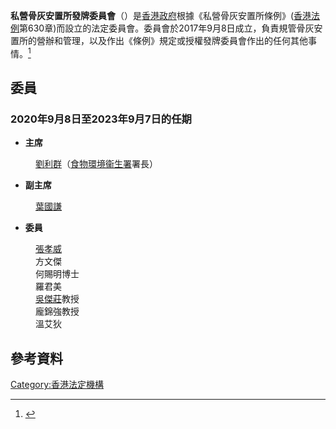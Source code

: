 {{Refimprove|time=2020-11-28T04:41:09+00:00}}
{{Infobox organization
|name = 私營骨灰安置所發牌委員會<br>Private Columbaria Licensing Board
|bgcolor = 
|fgcolor = 
|image = 
|image_border = 
|size = 
|alt = 
|caption = 
|map = 
|msize = 
|malt = 
|mcaption = 
|abbreviation = 
|motto = 
|formation = 2017年
|founder = 
|extinction = 
|type = 法定組織
|status = 
|purpose = 
|headquarters = {{HK}}私營骨灰安置所事務辦事處
|location = 
|region_served = 
|membership = 
|language = 
|leader_title = 主席 
|leader_name = [[食物環境衛生署|食物環境衛生署]]署長
|leader_title2 = 副主席 
|leader_name2 = [[葉國謙|葉國謙]] 
|main_organ = 
|parent_organization = 
|affiliations = 
|num_staff = 
|num_volunteers = 
|budget = 
|website = [https://www.fehd.gov.hk/pclb/tc_chi/aboutPCLB.html 私營骨灰安置所發牌委員會網頁]
|remarks = 
}}

'''私營骨灰安置所發牌委員會'''（{{lang-en|Private Columbaria Licensing Board}}）是[[香港政府|香港政府]]根據《私營骨灰安置所條例》([[香港法例|香港法例]]第630章)而設立的法定委員會。委員會於2017年9月8日成立，負責規管骨灰安置所的營辦和管理，以及作出《條例》規定或授權發牌委員會作出的任何其他事情。<ref name="legco">{{Cite web|url=https://www.legco.gov.hk/yr19-20/chinese/panels/fseh/papers/fseh20200421cb2-832-3-c.pdf|title=立法會食物安全及環境衞生事務委員會《私營骨灰安置所條例》（第 630 章）的實施情況|date=2020-04-21}}</ref>

== 委員 ==
===2020年9月8日至2023年9月7日的任期===
*'''主席'''
:[[劉利群|劉利群]]（[[食物環境衞生署|食物環境衞生署]]署長）

*'''副主席'''
:[[葉國謙|葉國謙]]

*'''委員'''
:[[張孝威|張孝威]]
:方文傑
:何賜明博士
:羅君美
:[[吳傑莊|吳傑莊]]教授
:龐錦強教授
:溫艾狄

== 參考資料 ==
{{reflist|2}}

{{香港公營機構}}

[[Category:香港法定機構|Category:香港法定機構]]